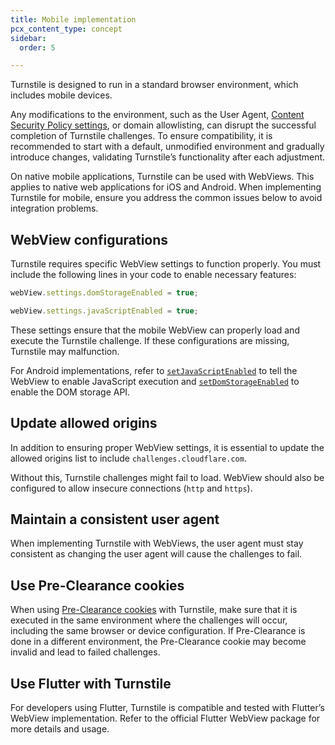 ```yaml
---
title: Mobile implementation
pcx_content_type: concept
sidebar:
  order: 5

---
```


Turnstile is designed to run in a standard browser environment, which includes mobile devices.

Any modifications to the environment, such as the User Agent, [Content Security Policy settings](/turnstile/reference/content-security-policy/), or domain allowlisting, can disrupt the successful completion of Turnstile challenges. To ensure compatibility, it is recommended to start with a default, unmodified environment and gradually introduce changes, validating Turnstile’s functionality after each adjustment.

On native mobile applications, Turnstile can be used with WebViews. This applies to native web applications for iOS and Android. When implementing Turnstile for mobile, ensure you address the common issues below to avoid integration problems.

## WebView configurations

Turnstile requires specific WebView settings to function properly. You must include the following lines in your code to enable necessary features:

```javascript
webView.settings.domStorageEnabled = true;
```

```javascript
webView.settings.javaScriptEnabled = true;
```

These settings ensure that the mobile WebView can properly load and execute the Turnstile challenge. If these configurations are missing, Turnstile may malfunction.

For Android implementations, refer to [`setJavaScriptEnabled`](https://developer.android.com/reference/android/webkit/WebSettings#setJavaScriptEnabled(boolean)) to tell the WebView to enable JavaScript execution and [`setDomStorageEnabled`](https://developer.android.com/reference/android/webkit/WebSettings#setDomStorageEnabled(boolean)) to enable the DOM storage API.

## Update allowed origins

In addition to ensuring proper WebView settings, it is essential to update the allowed origins list to include `challenges.cloudflare.com`.

Without this, Turnstile challenges might fail to load. WebView should also be configured to allow insecure connections (`http` and `https`). 

## Maintain a consistent user agent

When implementing Turnstile with WebViews, the user agent must stay consistent as changing the user agent will cause the challenges to fail. 

## Use Pre-Clearance cookies

When using [Pre-Clearance cookies](/turnstile/concepts/pre-clearance-support/) with Turnstile, make sure that it is executed in the same environment where the challenges will occur, including the same browser or device configuration. If Pre-Clearance is done in a different environment, the Pre-Clearance cookie may become invalid and lead to failed challenges.

## Use Flutter with Turnstile

For developers using Flutter, Turnstile is compatible and tested with Flutter’s WebView implementation. Refer to the official Flutter WebView package for more details and usage. 